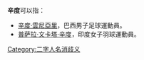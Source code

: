 '''辛度'''可以指：
* [[辛度·雲尼亞里|辛度·雲尼亞里]]，巴西男子足球運動員。
* [[普萨拉·文卡塔·辛度|普萨拉·文卡塔·辛度]]，印度女子羽球運動員。
{{disambig}}
[[Category:二字人名消歧义|Category:二字人名消歧义]]